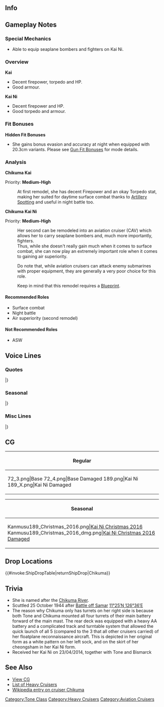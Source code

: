 ==Info==
{{KanmusuInfo|ID=064}}
{{KanmusuInfo|ID=064a}}
{{KanmusuInfo|ID=189}}

==Gameplay Notes==
===Special Mechanics===
* Able to equip seaplane bombers and fighters on Kai Ni.

===Overview===
'''Kai'''
* Decent firepower, torpedo and HP.
* Good armour.

'''Kai Ni'''
* Decent firepower and HP.
* Good torpedo and armour.

===Fit Bonuses===
{{:{{BASEPAGENAME}}/Equipment Bonuses}}
{{clear}}
'''Hidden Fit Bonuses'''
* She gains bonus evasion and accuracy at night when equipped with 20.3cm variants. Please see [[Gun Fit Bonuses]] for mode details.

===Analysis===
'''Chikuma Kai'''

Priority: '''Medium-High'''

:At first remodel, she has decent Firepower and an okay Torpedo stat, making her suited for daytime surface combat thanks to [[Artillery Spotting]] and useful in night battle too.

'''Chikuma Kai Ni'''  

Priority: '''Medium-High'''
:Her second can be remodeled into an aviation cruiser (CAV) which allows her to carry seaplane bombers and, much more importantly, fighters.
:Thus, while she doesn't really gain much when it comes to surface combat, she can now play an extremely important role when it comes to gaining air superiority.

:Do note that, while aviation cruisers can attack enemy submarines with proper equipment, they are generally a very poor choice for this role.

:Keep in mind that this remodel requires a [[Blueprint]].

====Recommended Roles====
* Surface combat
* Night battle 
* Air superiority (second remodel)

====Not Recommended Roles====
* ASW

==Voice Lines==
===Quotes===
{{ShipquoteHeader}}
{{ShipquoteKai
|scenario = Introduction
|origin = はじめまして、利根型二番艦、筑摩と申します。
|translation = Nice to meet you, I'm the 2nd ship of the Tone-class, Chikuma.
|audio = Chikuma-Introduction.ogg
}}
{{ShipquoteKai
|scenario = Introduction
|kai2 = yes
|origin = 利根型二番艦、航空巡洋艦の、筑摩です。姉さんと一緒に頑張りますね。
|translation = I'm the 2nd ship of the Tone-class, the aviation cruiser, Chikuma. I'll work hard together with my sister.
|audio = ChikumaKaiNi-Introduction.mp3
}}
{{ShipquoteKai
|scenario = Library
|origin = 筑摩です。
連装主砲4基を前甲板に集中させ、充実した索敵水偵を搭載した利根型重巡洋艦2番艦です。
生まれは長崎よ。利根姉さんと一緒に、あの南雲機動部隊の、大切な眼の役目を務めたの。
|translation = I'm Chikuma.
With 4 twin main guns concentrated on the front deck and loaded with reconnaissance seaplanes to round it off, I'm the 2nd ship of the Tone-class heavy cruisers.
I was born in Nagasaki. I served as the indispensible eyes of the Nagumo Task Force alongside my sister Tone.
|audio = Chikuma-Library.ogg
}}
{{ShipquoteKai
|scenario = Secretary 1
|origin = 利根姉さん？あぁ…なんだ、提督でしたか。
|translation = Tone-neesan? Ah... oh, it's just you, Admiral.
|audio = Chikuma-Secretary_1.ogg
}}
{{ShipquoteKai
|scenario = Secretary 1
|kai2 = yes
|origin = 利根姉さん？あ、また提督でしたか。何か御用でしょうか？ふふっ♪
|translation = Tone-neesan? Ah, it's you again, Admiral. Is there something I can help you with? Fufu~
|audio = ChikumaKaiNi-Secretary 1.mp3
}}
{{ShipquoteKai
|scenario = Secretary 2
|origin = お呼びでしょうか？
|translation = Did you call me?
|audio = Chikuma-Secretary_2.ogg
}}
{{ShipquoteKai
|scenario = Secretary 3
|origin = もぉ、利根姉さんったら、あんまりくっつかないで下さい…って、あれ、提督？
|translation = Jeez, don't stick so close to me Tone-neesan... Eh, huh, Admiral?
|audio = Chikuma-Secretary_3.ogg
}}
{{ShipquoteKai
|scenario = Secretary Idle
|kai = yes
|origin = あのぉ、そろそろ作戦とかぁ…、あっ、お忙しそうですね…、あぁ…
|translation = Ummm, it's almost time for operations... Ah, you're busy huh... Ah...
|audio = Chikuma-Idle.ogg
}}
{{ShipquoteKai
|scenario = Secretary (Married)
|kai2 = yes
|origin = 提督、ありがとうございます。利根姉さんみたい…うふふっ
|translation = Thank you very much, Admiral. You're just like Tone-neesan... Ufufu~
|audio = ChikumaKaiNi-Wedding Line.mp3
}}
{{ShipquoteKai
|scenario = Wedding
|origin = 提督、こんなところに呼び出すなんて…私…心に決めた姉さんが…えっ？編制の話？あらやだ…私ったらっ
|translation = To call me to a place like this, Admiral... The nee-san... that I have in my heart is... she will... Eh? You just want to discuss organisation? Oh my... silly me...
|audio = Chikuma-Wedding.ogg
}}
{{ShipquoteKai
|scenario = Player's Score
|origin = 提督へのお手紙ですよ。
|translation = It's a letter addressed to you, Admiral.
|audio = Chikuma-Looking_At_Scores.ogg
}}
{{ShipquoteKai
|scenario = Player's Score
|kai2 = yes
|origin = 提督、情報を確かめるのですね。はい、報告書です。
|translation = You want to review the intelligence right, Admiral. Yes, here's the report.
|audio = ChikumaKaiNi-Looking At Scores.mp3
}}
{{ShipquoteKai
|scenario = Joining the Fleet
|origin = 筑摩、準備万端、出撃します。
|translation = Chikuma all ready, sortieing.
|audio = Chikuma-Joining_A_Fleet.ogg
}}
{{ShipquoteKai
|scenario = Equipment 1
|origin = 私だけ大事にされては…姉さんに怒られてしまいます。<ref>Shared with Supply before Kai Ni.</ref>
|translation = Nee-san will get angry... if you only dote on me.
|audio = Chikuma-Equipment_1.ogg
}}
{{ShipquoteKai
|scenario = Equipment 2
|origin = 嬉しい♪利根姉さんに報告しないと。
|translation = I'm happy♪ I have to tell Tone-neesan about this.
|audio = Chikuma-Equipment_2.ogg
}}
{{ShipquoteKai
|scenario = Equipment 3
|origin = やりました！<ref>Shared with Secretary Married before Kai Ni.</ref>
|translation = I did it!
|audio = Chikuma-Equipment_3.ogg
}}
{{ShipquoteKai
|scenario = Supply
|kai2 = yes
|origin = あら、嬉しい。ありがとうございます。
|translation = Oh, I'm happy. Thank you very much.
|audio = ChikumaKaiNi-Supply.mp3
}}
{{ShipquoteKai
|scenario = Docking (Minor Damage)
|origin = 内緒で、少し休ませてくださいね。
|translation = I'm going to rest a while, keep it a secret alright.
|audio = Chikuma-Docking_Minor.ogg
}}
{{ShipquoteKai
|scenario = Docking (Minor Damage)
|kai2 = yes
|origin = この服、少し足が涼しいの～ふふん～
|translation = My legs feel a bit breezy in these clothes~ Ufufu~
|audio = ChikumaKaiNi-Docking Minor.mp3
}}
{{ShipquoteKai
|scenario = Docking (Major Damage)
|origin = お洋服もカタパルトも台無し…少し、ちゃんと直してきますね。
|translation = My clothes and catapult are ruined... I'll need a while to go get them repaired properly.
|audio = Chikuma-Docking_Major.ogg
}}
{{ShipquoteKai
|scenario = Construction
|origin = 新しい艦が完成したみたいです。
|translation = It looks like a new ship has been completed.
|audio = Chikuma-Construction.ogg
}}
{{ShipquoteKai
|scenario = Returning from Sortie
|origin = 作戦完了のご報告です。
|translation = There's a report that the operation is complete.
|audio = Chikuma-Returning_From_Sortie.ogg
}}
{{ShipquoteKai
|scenario = Starting a Sortie
|origin = 水偵たちも大丈夫ね？はい！出撃です！
|translation = Are you seaplanes alright? Yes! I'm sortieing!
|audio = Chikuma-Starting_A_Sortie.ogg
}}
{{ShipquoteKai
|scenario = Starting a Battle
|origin = 右舷、砲雷撃戦、始めます！
|translation = Begin combat to starboard!
|audio = Chikuma-Battle_Start.ogg
}}
{{ShipquoteKai
|scenario = Starting a Battle
|kai2 = yes
|origin = 右舷です。砲戦、始めますね。
|translation = To starboard. Beginning shelling.
|audio = ChikumaKaiNi-Battle Start.mp3
}}
{{ShipquoteKai
|scenario = Attack
|origin = 姉さんもがんばってるかな？撃ちます！
|translation = Are you working hard too, nee-san? I'm firing!
|audio = Chikuma-Attack.ogg
}}
{{ShipquoteKai
|scenario = Air Battle/ Daytime Spotting/ Night Battle Attack
|origin = 水偵の皆、着弾観測よろしくね。
|translation = I'm counting on all you seaplanes to help spot my shell splashes alright.
|audio = Chikuma-Night_Attack.ogg
}}
{{ShipquoteKai
|scenario = Night Battle
|origin = 突撃します！利根姉さん、見てて！
|translation = Let's charge in! Watch me, Tone-neesan!
|audio = Chikuma-Night_Battle.ogg
}}
{{ShipquoteKai
|scenario = MVP
|origin = 私が強い理由？守りたい人がいるからよ。ふふっ♪
|translation = Why am I strong? Because there's someone I want to protect. Fufu~♪
|audio = Chikuma-MVP.ogg
}}
{{ShipquoteKai
|scenario = Minor Damage 1
|origin = きゃんっ！
|translation = Kyan!
|audio = Chikuma-Minor_Damage_1.ogg
}}
{{ShipquoteKai
|scenario = Minor Damage 2
|origin = いたっ…主砲は？うん、まだ撃てる！
|translation = Ow... How are the main guns? Yup, they can still fire!
|audio = Chikuma-Minor_Damage_2.ogg
}}
{{ShipquoteKai
|scenario = Major Damage
|origin = うぅ…こんな無様な姿、姉さんには見せられません。
|translation = Urgh... I can't show this disgaceful state to my sister.
|audio = Chikuma-Major_Damage.ogg
}}
{{ShipquoteKai
|scenario = Sunk
|origin = 姉さんは無事ね…？良かった…なら…いいの…。
|translation = Is nee-san safe...? Thank goodness... That's... fine then...
|audio = Chikuma-Sunk.ogg
}}
|} <references/>

{{clear}}

===Seasonal===
{{SeasonalHeaderOld}}
{{SeasonalQuote
|scenario = [[Seasonal/Rainy_Season_2015|Rainy Season 2015]]
|origin = 姉さん、カタツムリをいじめてはダメですよ。あ、愛でている？　そ、そうですか。
|translation =	Don’t bully the snail, neesan. Ah, you’re admiring it? I-I see.
|audio = Chikuma_Rainy_Secretary_1.ogg
|notes =
}}
{{SeasonalQuote
|scenario = [[Seasonal/Early_Summer_Season_Update|Early Summer 2015]]
|origin = 陽射しが強くなってきたわ。お肌がピンチね……利根姉さんにも日焼け止めを塗ってあげなきゃ……あっ、利根姉さん？
|translation =	The sun is really beating down. This is bad for our skin… I need to put some sunscreen on Tone-neesan… Ah, Tone-neesan?
|audio = Chikuma_Early_Summer_HQ.ogg
|notes =
}}
{{SeasonalQuote
|scenario = [[Seasonal/Early_Autumn_2015_Seasonal_Update|Early Autumn 2015]]
|origin = 秋ですね。提督にとってはどんな秋ですか？あら？あたしもです。うふふ。
|translation =	It’s autumn. What does autumn mean to you, Admiral? Oh? Same here. Ufufu.
|audio = Chikuma_Early_Autumn2015.ogg
|notes =
}}
{{SeasonalQuote
|scenario = [[Seasonal/Christmas_2015|Christmas 2015]]
|origin = 提督、メリークリスマス。提督も楽しまれていますか？今夜は聖なる夜ですよ。うふふ〜
|translation =	Merry Christmas, Admiral. Are you having fun too? Tonight is a holy night. Ufufu~
|audio = Chikuma_Christmas_2015_Sec1.ogg
|notes =
}}
{{SeasonalQuote
|scenario = [[Seasonal/End_of_Year_2015|End of Year 2015]]
|origin = 姉さん、年末の掃除は大掃除。大切何です。終わったら美味しいおそばをご用意しますね。提督と一緒にいただきましょう。
|translation =	The end of year cleaning is a big one, nee-san. It’s important. We’ll have some delicious soba once we’re done. Let’s go have some with the Admiral.
|audio = Chikuma_Year_End_2015_Sec1.ogg
|notes = 
}}
{{SeasonalQuote
|scenario = [[Seasonal/New_Year_2016|New Year 2016]]
|origin = あけましておめでとうございます。今年も姉共々、どうぞ宜しくお願いします。
|translation =	Happy New Year. Please take care of my sister and I this year too.
|audio = Chikuma_New_Years_Day_2016.ogg
|notes = 
}}
{{SeasonalQuote
|scenario = [[Seasonal/Setsubun_2016|Setsubun 2016]]
|origin = 節分は、一年の邪気を祓う、大切な任務。姉さんも、あんなに張り切って…。
|translation =	An important role of Setsubun is to drive off the misfortune for the year. Nee-san is working so hard…
|audio = Chikuma_Setsubun_2016_Sec1.ogg
|notes = 
}}
{{SeasonalQuote
|scenario = [[Seasonal/Valentine%27s_Day_2016|Valentine’s Day 2016]]
|origin = 利根姉さん、自分で食べてしまったの？…はい、大丈夫です。私のを半分あげますね。
|translation =	You ate all of your own chocolates, Tone-neesan? …Yes, it’s fine. I’ll give you half of mine.
|audio = Chikuma_Valentine_Sec1.ogg
|notes = 
}}
{{SeasonalQuote
|scenario = [[Seasonal/White_Day_2016|White Day 2016]]
|origin = これを私に、ですか？ 嬉しい。…あの、姉さんには…あぁ、すでにお渡し頂いてるのですね。よかった。
|translation =	Is this for me? I’m happy. …Umm, about nee-san… Ah, you’ve already given it to her. Great.
|audio = Chikuma_White_Day_2016.ogg
|notes = 
}}
{{SeasonalQuote
|scenario = [[Seasonal/Coming_of_Spring_2016|Spring 2016]]
|origin = あぁ？！強い風が…春一番かしら…もう、このスカートだっと…
|translation =	Ah!? A strong breeze is… I wonder if it’s the first one of spring… Jeez, this skirt is…
|audio = Chikuma_Spring_2016_Sec1.mp3
|notes = 
}}
{{SeasonalQuote
|scenario = [[Seasonal/Third_Anniversary|3rd Anniversary]]
|origin = 提督、三周年おめでとうございます。これまで以上に私達利根型も頑張りますね。ねぇ、利根姉さん？…あら、利根姉さん？
|translation =	Congratulations on the 3rd Anniversary, Admiral. Us Tone-class will keep on working hard. Right, Tone-neesan? ….Oh my, Tone-neesan?
|audio = Chikuma_3rd_Anniversary_Sec1.mp3
|notes = 
}}
{{SeasonalQuote
|scenario = [[Seasonal/Autumn_2016|Autumn 2016]]
|origin = はいはい、なんですか？ここに居ますよ。えぇ、お腹がすいたんですか？さっき食べたのに…仕方がないですね。少し待っていて下さい。私が…
|translation =	Yes, yes, what’s the matter? I’m here now. Eh, you’re hungry? But you just ate… Can’t be helped then. Please wait a minute. I’ll…
|audio = Chikuma_MidAutumn_2016_Sec1.mp3
|notes = 
}}
{{SeasonalQuote
|scenario = [[Seasonal/Fourth_Anniversary|4th Anniversary]]
|origin = 提督、四周年、おめでとうございます。これまで以上に、私達利根型も頑張りますね。ねぇ、利根姉さん？ ……あらあら、利根姉さん？
|translation =	Congratulations on the 4th Anniversary, Admiral. Us Tone-class will keep on working even harder from now on. Right, Tone-neesan? …Oh my, Tone-neesan?
|audio = Chikuma_4th_Anniversary_Sec1_2017.mp3
|notes = 
}}
{{SeasonalQuote
|scenario = [[Seasonal/Fifth_Anniversary|5th Anniversary]]
|origin = 提督、今日は特別な日なので、ご一緒させていただきますね。えぇ、利根姉さん？
|translation =	Today is a special day so, I’d like it if you’d spend it with me, Admiral. Eh, Tone-neesan?
|audio = Chikuma_5th_Anniversary_Sec1.mp3
|notes = 
}}
|}<references/>

{{clear}}

===Misc Lines===
{{SeasonalHeaderOld}}
{{SeasonalQuote
|scenario = [[Winter_2018_Event|Final Battle 2018]]
|origin = 水偵のみんな、着弾観測お願いね。利根型重巡、筑摩、参ります。
|translation =	I’m counting on you to spot the shell splaches, my recon planes. Tone-class heavy cruiser, Chikuma, heading forth.
|audio = Chikuma_FriendFleet.mp3
|notes = Friend Fleet line
}}
|}<references/>

{{clear}}

==CG==
{| class="mw-collapsible mw-collapsed wikitable" style="width: 100%;"
!Regular
|-
|<gallery>
72_3.png|Base
72_4.png|Base Damaged
189.png|Kai Ni
189_X.png|Kai Ni Damaged
</gallery>
|}

{| class="mw-collapsible mw-collapsed wikitable" style="width: 100%;"
!Seasonal
|-
|<gallery>
Kanmusu189_Christmas_2016.png|[[Seasonal/Christmas_2016|Kai Ni Christmas 2016]]
Kanmusu189_Christmas_2016_dmg.png|[[Seasonal/Christmas_2016|Kai Ni Christmas 2016 Damaged]]
</gallery>
|}

==Drop Locations==
{{#invoke:ShipDropTable|returnShipDrop|Chikuma}}

==Trivia==
*She is named after the [https://en.wikipedia.org/wiki/Shinano_River Chikuma River].
*Scuttled 25 October 1944 after [http://en.wikipedia.org/wiki/Battle_off_Samar Battle off Samar] [http://tools.wmflabs.org/geohack/geohack.php?pagename=Japanese_cruiser_Chikuma_%281938%29&params=11_25_N_126_36_E_ 11°25′N 126°36′E]
*The reason why Chikuma only has turrets on her right side is because both Tone and Chikuma mounted all four turrets of their main battery forward of the main mast. The rear deck was equipped with a heavy AA battery and a complicated track and turntable system that allowed the quick launch of all 5 (compared to the 3 that all other cruisers carried) of her floatplane reconnaissance aircraft. This is depicted in her original form as a white pattern on her left sock, and on the skirt of her cheongsham in her Kai Ni form.
* Received her Kai Ni on 23/04/2014, together with Tone and Bismarck

==See Also==
*[[{{PAGENAME}}/Gallery|View {{PAGENAME}} CG]]
*[[EliteCA|List of Heavy Cruisers]]
*[[wikipedia:Japanese_cruiser_Chikuma_(1938)|Wikipedia entry on cruiser Chikuma]]
{{shiplist}}
[[Category:Tone Class]]
[[Category:Heavy Cruisers]]
[[Category:Aviation Cruisers]]